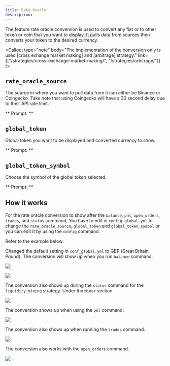 ```yaml
---
title: Rate Oracle
description:
---
```




The feature rate oracle conversion is used to convert any fiat or to other token or coin that you want to display. It pulls data from sources then converts your token to the desired currency.

<Callout
  type="note"
  body="The implementation of the conversion only is used [cross exhange market making] and [arbitrage] strategy."
  link={["/strategies/cross-exchange-market-making/", "/strategies/arbitrage/"]}
/>

## `rate_oracle_source`

The source in where you want to pull data from it can either be Binance or Coingecko. Take note that using Coingecko will have a 30 second delay due to their API rate limit.

** Prompt: **

<Prompt
  prompt="What source do you want rate oracle to pull data from? (binance, coingecko)"
  response=">>> "
/>

## `global_token`

Global token you want to be displayed and converted currency to show.

** Prompt: **

<Prompt
  prompt="What is your default display token? (e.g. USDT,USD,EUR)"
  response=">>> "
/>

## `global_token_symbol`

Choose the symbol of the global token selected.

** Prompt: **

<Prompt
  prompt="What is your default display token symbol? (e.g. $, €)"
  response=">>> "
/>

## How it works

For the rate oracle conversion to show after the `balance`, `pnl`, `open_orders`, `trades`, and `status` command, You have to edit in `config_global.yml` to change the `rate_oracle_source`, `global_token` and `global_token_symbol` or you can edit it by using the `config` command.

Refer to the example below:

Changed the default setting in `conf_global.yml` to GBP (Great Britain Pound). The conversion will show up when you run `balance` command.

![](/img/rate-oracle-global-config.png)

![](/img/rate-oracle-balance.png)

The conversion also shows up during the `status` command for the `liquidity_mining` strategy. Under the `Miner` section.

![](/img/oracle-status.png)

The conversion shows up when using the `pnl` command.

![](img/oracle-pnl.png)

The conversion also shows up when running the `trades` command.

![](/img/oracle-trades.png)

The conversion also works with the `open_orders` command.

![](/img/oracle-open-orders.png)
